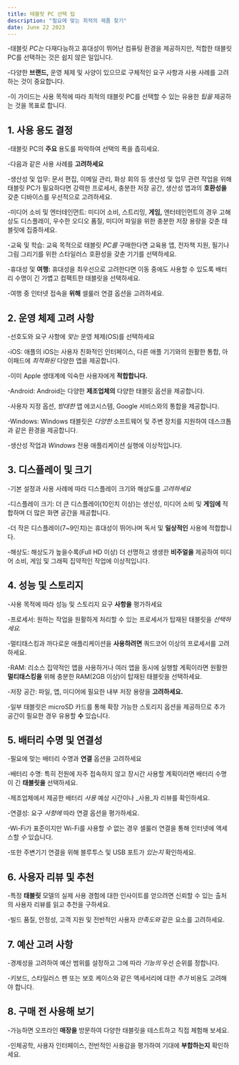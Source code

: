 ```yaml
---
title: 태블릿 PC 선택 팁
description: "필요에 맞는 최적의 제품 찾기"
date: June 22 2023
---
```



-태블릿 _PC는_ 다재다능하고 휴대성이 뛰어난 컴퓨팅 환경을 제공하지만, 적합한 태블릿 PC를 선택하는 것은 쉽지 않은 일입니다. 

-다양한 **브랜드,** 운영 체제 및 사양이 있으므로 구체적인 요구 사항과 사용 사례를 고려하는 것이 중요합니다. 

-이 가이드는 사용 목적에 따라 최적의 태블릿 PC를 선택할 수 있는 유용한 _팁을_ 제공하는 것을 목표로 합니다.

## 1. 사용 용도 결정
-태블릿 PC의 **주요** 용도를 파악하여 선택의 폭을 좁히세요. 

-다음과 같은 사용 사례를 **고려하세요**

-생산성 및 업무: 문서 편집, 이메일 관리, 화상 회의 등 생산성 및 업무 관련 작업을 위해 태블릿 PC가 필요하다면 강력한 프로세서, 충분한 저장 공간, 생산성 앱과의 **호환성을** 갖춘 디바이스를 우선적으로 고려하세요.

-미디어 소비 및 엔터테인먼트: 미디어 소비, 스트리밍, **게임,** 엔터테인먼트의 경우 고해상도 디스플레이, 우수한 오디오 품질, 미디어 파일을 위한 충분한 저장 용량을 갖춘 태블릿에 집중하세요.

-교육 및 학습: 교육 목적으로 태블릿 _PC를_ 구매한다면 교육용 앱, 전자책 지원, 필기나 그림 그리기를 위한 스타일러스 호환성을 갖춘 기기를 선택하세요.

-휴대성 및 **여행:** 휴대성을 최우선으로 고려한다면 이동 중에도 사용할 수 있도록 배터리 수명이 긴 가볍고 컴팩트한 태블릿을 선택하세요. 

-여행 중 인터넷 접속을 **위해** 셀룰러 연결 옵션을 고려하세요.

## 2. 운영 체제 고려 사항
-선호도와 요구 사항에 _맞는_ 운영 체제(OS)를 선택하세요

-iOS: 애플의 iOS는 사용자 친화적인 인터페이스, 다른 애플 기기와의 원활한 통합, 아이패드에 _최적화된_ 다양한 앱을 제공합니다. 

-이미 Apple 생태계에 익숙한 사용자에게 **적합합니다.**

-Android: Android는 다양한 **제조업체의** 다양한 태블릿 옵션을 제공합니다. 

-사용자 지정 옵션, _방대한_ 앱 에코시스템, Google 서비스와의 통합을 제공합니다.

-Windows: Windows 태블릿은 _다양한_ 소프트웨어 및 주변 장치를 지원하여 데스크톱과 같은 환경을 제공합니다. 

-생산성 작업과 _Windows_ 전용 애플리케이션 실행에 이상적입니다.

## 3. 디스플레이 및 크기
-기본 설정과 사용 사례에 따라 디스플레이 크기와 해상도를 _고려하세요_

-디스플레이 크기: 더 큰 디스플레이(10인치 이상)는 생산성, 미디어 소비 및 **게임에** 적합하며 더 많은 화면 공간을 제공합니다. 

-더 작은 디스플레이(7~9인치)는 휴대성이 뛰어나며 독서 및 **일상적인** 사용에 적합합니다.

-해상도: 해상도가 높을수록(Full HD 이상) 더 선명하고 생생한 **비주얼을** 제공하여 미디어 소비, 게임 및 그래픽 집약적인 작업에 이상적입니다.

## 4. 성능 및 스토리지
-사용 목적에 따라 성능 및 스토리지 요구 **사항을** 평가하세요

-프로세서: 원하는 작업을 원활하게 처리할 수 있는 프로세서가 탑재된 태블릿을 _선택하세요._ 

-멀티태스킹과 까다로운 애플리케이션을 **사용하려면** 쿼드코어 이상의 프로세서를 고려하세요.

-RAM: 리소스 집약적인 앱을 사용하거나 여러 앱을 동시에 실행할 계획이라면 원활한 **멀티태스킹을** 위해 충분한 RAM(2GB 이상)이 탑재된 태블릿을 선택하세요.

-저장 공간: 파일, 앱, 미디어에 필요한 내부 저장 용량을 **고려하세요.** 

-일부 태블릿은 microSD 카드를 통해 확장 가능한 스토리지 옵션을 제공하므로 추가 공간이 필요한 경우 유용할 **수** 있습니다.

## 5. 배터리 수명 및 연결성
-필요에 맞는 배터리 수명과 **연결** 옵션을 고려하세요

-배터리 수명: 특히 전원에 자주 접속하지 않고 장시간 사용할 계획이라면 배터리 수명이 긴 **태블릿을** 선택하세요. 

-제조업체에서 제공한 배터리 _사용_ 예상 시간이나 _사용_자 리뷰를 확인하세요.

-연결성: 요구 _사항에_ 따라 연결 옵션을 평가하세요. 

-Wi-Fi가 표준이지만 Wi-Fi를 사용할 _수_ 없는 경우 셀룰러 연결을 통해 인터넷에 액세스할 _수_ 있습니다. 

-또한 주변기기 연결을 위해 블루투스 및 USB 포트가 _있는지_ 확인하세요.

## 6. 사용자 리뷰 및 추천
-특정 **태블릿** 모델의 실제 사용 경험에 대한 인사이트를 얻으려면 신뢰할 수 있는 출처의 사용자 리뷰를 읽고 추천을 구하세요. 

-빌드 품질, 안정성, 고객 지원 및 전반적인 사용자 _만족도와_ 같은 요소를 고려하세요.

## 7. 예산 고려 사항
-경제성을 고려하여 예산 범위를 설정하고 그에 따라 _기능의_ 우선 순위를 정합니다. 

-키보드, 스타일러스 펜 또는 보호 케이스와 같은 액세서리에 대한 _추가_ 비용도 고려해야 합니다.

## 8. 구매 전 사용해 보기
-가능하면 오프라인 **매장을** 방문하여 다양한 태블릿을 테스트하고 직접 체험해 보세요. 

-인체공학, 사용자 인터페이스, 전반적인 사용감을 평가하여 기대에 **부합하는지** 확인하세요.